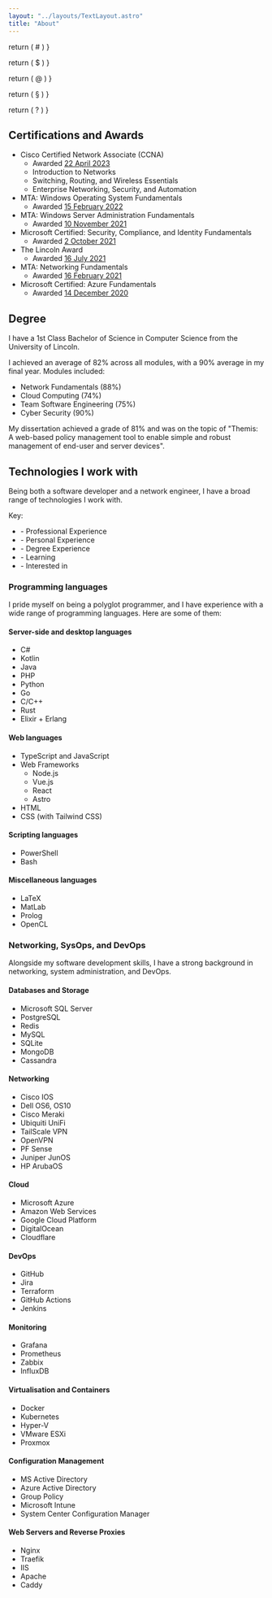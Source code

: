 ```yaml
---
layout: "../layouts/TextLayout.astro"
title: "About"
---
```


  return (
    <defn title="Personal Experience" class="text-red-500 cursor-help">
      #
    </defn>
  )
}

  return (
    <defn title="Professional Experience" class="text-green-500 cursor-help">
      $
    </defn>
  )
}

  return (
    <defn title="Academic Experience" class="text-purple-500 cursor-help">
      @
    </defn>
  )
}

  return (
    <defn title="Learning" class="text-yellow-500 cursor-help">
      §
    </defn>
  )
}

  return (
    <defn title="Interested in" class="text-cyan-500 cursor-help">
      ?
    </defn>
  )
}

## Certifications and Awards

- Cisco Certified Network Associate (CCNA)
  - Awarded
    <a href="https://www.credly.com/badges/2762c6b2-0ef0-47e1-a5d4-cc8c655a5dbf/public_url" target="_blank">22
    April 2023</a>
  - Introduction to Networks
  - Switching, Routing, and Wireless Essentials
  - Enterprise Networking, Security, and Automation
- MTA: Windows Operating System Fundamentals
  - Awarded
    <a href="https://www.credly.com/badges/1f0a0fc3-f889-47d2-8da9-4237785fe587/public_url" target="_blank">15
    February 2022</a>
- MTA: Windows Server Administration Fundamentals
  - Awarded
    <a href="https://www.credly.com/badges/d7c487e8-cc57-4925-98dc-f36bcc50fa32/public_url" target="_blank">10
    November 2021</a>
- Microsoft Certified: Security, Compliance, and Identity Fundamentals
  - Awarded
    <a href="https://www.credly.com/badges/10555523-19a3-4896-b2c7-e50eafdc420c/public_url" target="_blank">2
    October 2021</a>
- The Lincoln Award
  - Awarded
    <a href="https://www.credly.com/badges/4c0516d7-1925-4913-b7a9-7153661a2e49/public_url" target="_blank">16
    July 2021</a>
- MTA: Networking Fundamentals
  - Awarded
    <a href="https://www.credly.com/badges/68b9f0d0-ec02-4d44-9b6e-df10596793c5/public_url" target="_blank">16
    February 2021</a>
- Microsoft Certified: Azure Fundamentals
  - Awarded
    <a href="https://www.credly.com/badges/d4724336-07bc-4bcc-8483-edfb9468b604/public_url" target="_blank">14
    December 2020</a>

## Degree

I have a 1st Class Bachelor of Science in Computer Science from the University
of Lincoln.

I achieved an average of 82% across all modules, with a 90% average in my final
year. Modules included:

- Network Fundamentals (88%)
- Cloud Computing (74%)
- Team Software Engineering (75%)
- Cyber Security (90%)

My dissertation achieved a grade of 81% and was on the topic of "Themis: A
web-based policy management tool to enable simple and robust management of
end-user and server devices".

## Technologies I work with

Being both a software developer and a network engineer, I have a broad range of
technologies I work with.

Key:

- <Professional /> - Professional Experience
- <Personal /> - Personal Experience
- <Academic /> - Degree Experience
- <Learning /> - Learning
- <Interested /> - Interested in

### Programming languages

I pride myself on being a polyglot programmer, and I have experience with a wide
range of programming languages. Here are some of them:

<div class="grid lg:grid-cols-2">
<div>

#### Server-side and desktop languages

- C# <Professional /> <Personal /> <Academic />
- Kotlin <Personal />
- Java <Personal />
- PHP <Personal />
- Python <Academic />
- Go <Academic />
- C/C++ <Academic />
- Rust <Learning />
- Elixir + Erlang <Interested />

</div>
<div>

#### Web languages

- TypeScript and JavaScript <Professional /> <Personal />
- Web Frameworks
  - Node.js <Professional /> <Personal />
  - Vue.js <Professional /> <Personal />
  - React <Personal />
  - Astro <Personal /> <Learning />
- HTML <Professional /> <Personal />
- CSS (with Tailwind CSS) <Professional /> <Personal />

</div>
<div>

#### Scripting languages

- PowerShell <Professional />
- Bash <Personal />

</div>
<div>

#### Miscellaneous languages

- LaTeX <Personal /> <Academic />
- MatLab <Academic />
- Prolog <Academic />
- OpenCL <Academic />

</div>
</div>

### Networking, SysOps, and DevOps

Alongside my software development skills, I have a strong background in
networking, system administration, and DevOps.

<div class="grid lg:grid-cols-2">
<div>

#### Databases and Storage

- Microsoft SQL Server <Professional />
- PostgreSQL <Professional /> <Personal />
- Redis <Professional /> <Personal />
- MySQL <Personal /> <Academic />
- SQLite <Personal />
- MongoDB <Personal />
- Cassandra <Personal />

</div>
<div>

#### Networking

- Cisco IOS <Professional /> <Academic />
- Dell OS6, OS10 <Professional />
- Cisco Meraki <Professional />
- Ubiquiti UniFi <Professional /> <Personal />
- TailScale VPN <Professional /> <Personal />
- OpenVPN <Professional /> <Personal />
- PF Sense <Personal />
- Juniper JunOS <Interested />
- HP ArubaOS <Interested />

</div>
<div>

#### Cloud

- Microsoft Azure <Professional />
- Amazon Web Services <Professional />
- Google Cloud Platform <Academic />
- DigitalOcean <Professional /> <Personal />
- Cloudflare <Professional /> <Personal />

</div>
<div>

#### DevOps

- GitHub <Professional /> <Personal /> <Academic />
- Jira <Professional />
- Terraform <Professional /> <Personal />
- GitHub Actions <Professional /> <Personal />
- Jenkins <Personal />

</div>
<div>

#### Monitoring

- Grafana <Professional /> <Personal />
- Prometheus <Professional /> <Personal />
- Zabbix <Professional />
- InfluxDB <Professional />

</div>
<div>

#### Virtualisation and Containers

- Docker <Professional /> <Personal />
- Kubernetes <Professional /> <Personal />
- Hyper-V <Professional /> <Personal />
- VMware ESXi <Personal />
- Proxmox <Personal />

</div>
<div>

#### Configuration Management

- MS Active Directory <Professional />
- Azure Active Directory <Professional />
- Group Policy <Professional />
- Microsoft Intune <Professional />
- System Center Configuration Manager <Professional />

</div>

<div>

#### Web Servers and Reverse Proxies

- Nginx <Professional /> <Personal />
- Traefik <Professional /> <Personal />
- IIS <Professional />
- Apache <Personal />
- Caddy <Personal />

</div>

</div>
